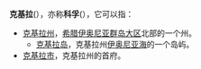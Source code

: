 '''克基拉'''({{lang-el|Κέρκυρα}}），亦称'''科孚'''({{lang-en|Corfu}}），它可以指：
*[[克基拉州|克基拉州]]，[[希腊|希腊]][[伊奥尼亚群岛大区|伊奥尼亚群岛大区]]北部的一个州。 
**[[克基拉岛|克基拉岛]]，克基拉州[[伊奥尼亚海|伊奥尼亚海]]的一个岛屿。
*[[克基拉市|克基拉市]]，克基拉州的首府。

{{disambig|B|cat=三字地名消歧義}}